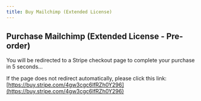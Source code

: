 ```yaml
---
title: Buy Mailchimp (Extended License)
---
```



<Head>
  <meta httpEquiv="refresh" content="5; url='https://buy.stripe.com/4gw3cgc6lfRZh0Y296'" />
</Head>

## Purchase Mailchimp (Extended License - Pre-order)

You will be redirected to a Stripe checkout page to complete your purchase in 5 seconds...

If the page does not redirect automatically, please click this link: [https://buy.stripe.com/4gw3cgc6lfRZh0Y296](https://buy.stripe.com/4gw3cgc6lfRZh0Y296)
